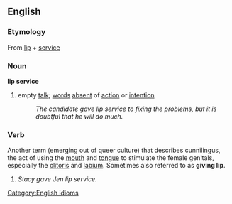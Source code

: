 ==English==
===Etymology===
From [[lip]] + [[service]]
===Noun===
'''lip service'''
#empty [[talk]]; [[words]] [[absent]] of [[action]] or [[intention]]
#:''The candidate gave lip service to fixing the problems, but it is doubtful that he will do much.''

===Verb===
Another term (emerging out of queer culture) that describes cunnilingus, the act of using the [[mouth]] and [[tongue]] to stimulate the female genitals, especially the [[clitoris]] and [[labium]]. Sometimes also referred to as '''giving lip'''.
#''Stacy gave Jen lip service.''

[[Category:English idioms]]